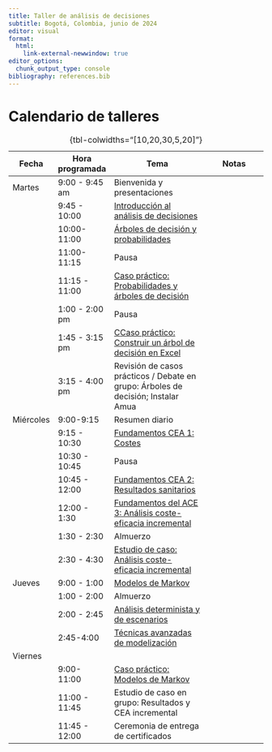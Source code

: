 ```yaml
---
title: Taller de análisis de decisiones
subtitle: Bogotá, Colombia, junio de 2024
editor: visual
format: 
  html:
    link-external-newwindow: true
editor_options: 
  chunk_output_type: console
bibliography: references.bib
---
```


# Calendario de talleres

| Fecha     | Hora programada | Tema                                                                                                                                          | Notas |
|-------------|-------------|-----------------------------------|-----------------------|
| Martes    | 9:00 - 9:45 am  | Bienvenida y presentaciones                                                                                                                   |       |
|           | 9:45 - 10:00    | [Introducción al análisis de decisiones](lectures/lec_1a.introduction-to-decision-analysis.qmd)                                               |       |
|           | 10:00-11:00     | [Árboles de decisión y probabilidades](lectures/lec_2.decision-trees-and-probabilities.qmd)                                                   |       |
|           | 11:00-11:15     | Pausa                                                                                                                                         |       |
|           | 11:15 - 11:00   | [Caso práctico: Probabilidades y árboles de decisión](case-studies/cs_prob-decision.html)                                                     |       |
|           | 1:00 - 2:00 pm  | Pausa                                                                                                                                         |       |
|           | 1:45 - 3:15 pm  | [C](case-studies/cs_decision-tree-excel.qmd)[Caso práctico: Construir un árbol de decisión en Excel](case-studies/cs_decision-tree-excel.qmd) |       |
|           | 3:15 - 4:00 pm  | Revisión de casos prácticos / Debate en grupo: Árboles de decisión; Instalar Amua                                                             |       |
| Miércoles | 9:00-9:15       | Resumen diario                                                                                                                                |       |
|           | 9:15 - 10:30    | [Fundamentos CEA 1: Costes](lectures/lec_5a.cea-fundamentals1.qmd)                                                                            |       |
|           | 10:30 - 10:45   | Pausa                                                                                                                                         |       |
|           | 10:45 - 12:00   | [Fundamentos CEA 2: Resultados sanitarios](lectures/lec_5b.cea-fundamentals2.qmd)                                                             |       |
|           | 12:00 - 1:30    | [Fundamentos del ACE 3: Análisis coste-eficacia incremental](lectures/lec_6.ICERs.qmd)                                                        |       |
|           | 1:30 - 2:30     | Almuerzo                                                                                                                                      |       |
|           | 2:30 - 4:30     | [Estudio de caso: Análisis coste-eficacia incremental](case-studies/cs_icer.html)                                                             |       |
| Jueves    | 9:00 - 1:00     | [Modelos de Markov](lectures/lec_7.MarkovModels1.qmd)                                                                                         |       |
|           | 1:00 - 2:00     | Almuerzo                                                                                                                                      |       |
|           | 2:00 - 2:45     | [Análisis determinista y de escenarios](lectures/lec_sensitivity.qmd)                                                                         |       |
|           | 2:45-4:00       | [Técnicas avanzadas de modelización](lectures/lec_advanced-modeling-techniques.qmd)                                                           |       |
| Viernes   |                 |                                                                                                                                               |       |
|           | 9:00- 11:00     | [Caso práctico: Modelos de Markov](case-studies/cs_markov.qmd)                                                                                |       |
|           | 11:00 - 11:45   | Estudio de caso en grupo: Resultados y CEA incremental                                                                                        |       |
|           | 11:45 - 12:00   | Ceremonia de entrega de certificados                                                                                                          |       |

: {tbl-colwidths="\[10,20,30,5,20\]"}
